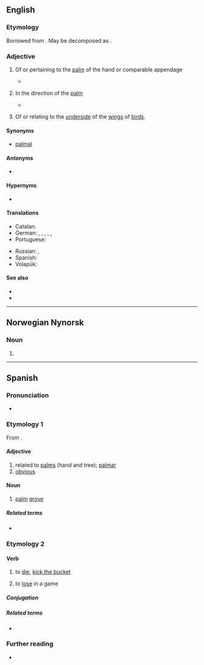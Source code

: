 {{also|Pálmar}}
==English==

===Etymology===
Borrowed from {{bor|en|la|palmaris}}. May be decomposed as {{suffix|en|palm|ar}}.

===Adjective===
{{en-adj}}

# {{lb|en|anatomy|not comparable}} Of or pertaining to the [[palm]] of the hand or comparable appendage
#* {{quote-journal|en|1988|May 20|Jack Clark|Touch of Death|Chicago Reader|url=https://securesite.chireader.com/cgi-bin/Archive/abridged2.bat?path=1988/880520/FNGRPRNT
|passage="A latent print on the '''palmar''' surface of our hands and the plantar surfaces of our foot is a scan that is entirely different from the scan on the rest of our bodies.}}
# {{lb|en|anatomy|and|medicine}} In the direction of the [[palm]]
#* {{quote-book|en|2002|John Gray Seiler|Essentials of Hand Surgery|url=http://books.google.com/books?id=Sy5vFiReInkC|isbn=0781735858|page=14
|passage=The long and ring superficialis tendons lie more '''palmar''' than the index and small.}}
# {{lb|en|zoology}} Of or relating to the [[underside]] of the [[wing]]s of [[bird]]s.

====Synonyms====
* {{sense|in the direction of the palm}} [[palmal]]

====Antonyms====
* {{sense|toward the palmar surface}} {{l|en|dorsal}}

====Hypernyms====
* {{l|en|volar}}

====Translations====
{{trans-top|of or pertaining to the palm of the hand}}
* Catalan: {{t|ca|palmar}}
* German: {{qualifier|technical}} {{t+|de|palmar}}, {{qualifier|technical}} {{t|de|Palmar-}}, {{qualifier|technical}} {{t+|de|volar}}, {{t|de|handflächenseitig}}, {{t|de|hohlhandseitig}}, {{t|de|Hand-}}
* Portuguese: {{t+|pt|palmar}}
{{trans-mid}}
* Russian: {{t+|ru|ладо́нный}}, {{t|ru|пальма́рный}}
* Spanish: {{t+|es|palmar}}
* Volapük: {{t|vo|namakevik}}
{{trans-bottom}}

====See also====
* {{l|en|plantar}}
* {{l|en|ventral}}

----

==Norwegian Nynorsk==

===Noun===
{{head|nn|noun form|g=m}}

# {{inflection of|nn|palme||indef|p}}

----

==Spanish==

===Pronunciation===
* {{es-IPA}}

===Etymology 1===
From {{der|es|la|palmāris}}.

====Adjective====
{{es-adj|pl=palmares}}

# related to [[palm|palms]] (hand and tree); [[#English|palmar]]
# [[obvious]]
#: {{syn|es|palmario}}

====Noun====
{{es-noun|m|palmares}}

# [[palm]] [[grove]]

=====Related terms=====
* {{l|es|palma}}

===Etymology 2===
{{der|es|LL.|palmāre}}

====Verb====
{{es-verb|palm|ar}}

# {{lb|es|colloquial}} to [[die]], [[kick the bucket]]
#: {{syn|es|cascarla|morir}}
# {{lb|es|colloquial}} to [[lose]] in a game

=====Conjugation=====
{{es-conj-ar|palm}}

=====Related terms=====
* {{l|es|palma}}

===Further reading===
* {{R:DRAE 2001}}
